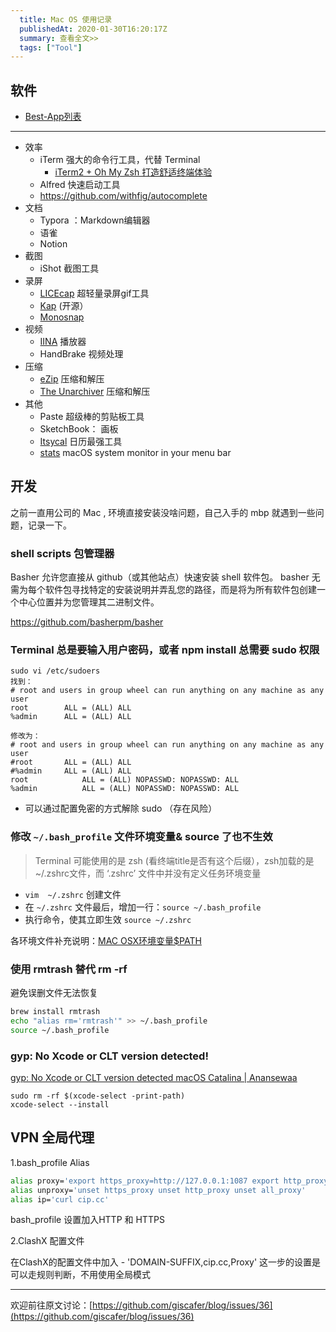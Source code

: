 ```yaml
---
  title: Mac OS 使用记录
  publishedAt: 2020-01-30T16:20:17Z
  summary: 查看全文>>
  tags: ["Tool"]
---
```


## 软件

- [Best-App列表](https://github.com/hzlzh/Best-App)

---

- 效率
  - iTerm 强大的命令行工具，代替 Terminal
     - [iTerm2 + Oh My Zsh 打造舒适终端体验](https://segmentfault.com/a/1190000014992947)
  - Alfred 快速启动工具
  - https://github.com/withfig/autocomplete
- 文档
  - Typora ：Markdown编辑器
  - 语雀
  - Notion
- 截图
  - iShot 截图工具
- 录屏
  - [LICEcap](https://www.cockos.com/licecap/) 超轻量录屏gif工具
  - [Kap](https://getkap.co/) (开源）
  - [Monosnap](https://monosnap.com/)
- 视频
  - [IINA](https://github.com/iina/iina) 播放器
  - HandBrake 视频处理
- 压缩
  - [eZip](https://ezip.awehunt.com/) 压缩和解压
  - [The Unarchiver](https://theunarchiver.com/) 压缩和解压
- 其他
  - Paste 超级棒的剪贴板工具
  - SketchBook： 画板
  - [Itsycal](https://www.mowglii.com/itsycal/) 日历最强工具
  - [stats](https://github.com/exelban/stats) macOS system monitor in your menu bar



## 开发

之前一直用公司的 Mac , 环境直接安装没啥问题，自己入手的 mbp 就遇到一些问题，记录一下。

###  shell scripts 包管理器

Basher 允许您直接从 github（或其他站点）快速安装 shell 软件包。 basher 无需为每个软件包寻找特定的安装说明并弄乱您的路径，而是将为所有软件包创建一个中心位置并为您管理其二进制文件。

https://github.com/basherpm/basher

### Terminal 总是要输入用户密码，或者 npm install 总需要 sudo 权限

```shell
sudo vi /etc/sudoers
找到：
# root and users in group wheel can run anything on any machine as any user
root        ALL = (ALL) ALL
%admin      ALL = (ALL) ALL
 
修改为：
# root and users in group wheel can run anything on any machine as any user
#root       ALL = (ALL) ALL
#%admin     ALL = (ALL) ALL
root            ALL = (ALL) NOPASSWD: NOPASSWD: ALL
%admin          ALL = (ALL) NOPASSWD: NOPASSWD: ALL
```

- 可以通过配置免密的方式解除 sudo （存在风险）

### 修改 `~/.bash_profile` 文件环境变量& source 了也不生效

> Terminal 可能使用的是 zsh (看终端title是否有这个后缀），zsh加载的是 ~/.zshrc文件，而 ‘.zshrc’ 文件中并没有定义任务环境变量


- `vim  ~/.zshrc` 创建文件
- 在 `~/.zshrc` 文件最后，增加一行：`source ~/.bash_profile`
- 执行命令，使其立即生效 `source ~/.zshrc `

各环境文件补充说明：[MAC OSX环境变量$PATH
](https://www.jianshu.com/p/a63d0b8f184c)

### 使用 rmtrash 替代 rm -rf 

避免误删文件无法恢复

```bash
brew install rmtrash
echo "alias rm='rmtrash'" >> ~/.bash_profile
source ~/.bash_profile
```

### gyp: No Xcode or CLT version detected!

[gyp: No Xcode or CLT version detected macOS Catalina | Anansewaa](https://medium.com/flawless-app-stories/gyp-no-xcode-or-clt-version-detected-macos-catalina-anansewaa-38b536389e8d)

```
sudo rm -rf $(xcode-select -print-path)
xcode-select --install
```

## VPN 全局代理

1.bash_profile Alias

```bash
alias proxy='export https_proxy=http://127.0.0.1:1087 export http_proxy=http://127.0.0.1:1087  export all_proxy=socks5://127.0.0.1:1087'
alias unproxy='unset https_proxy unset http_proxy unset all_proxy'
alias ip='curl cip.cc'
```
bash_profile 设置加入HTTP 和 HTTPS

2.ClashX 配置文件

在ClashX的配置文件中加入 - 'DOMAIN-SUFFIX,cip.cc,Proxy'
这一步的设置是可以走规则判断，不用使用全局模式


---
欢迎前往原文讨论：[https://github.com/giscafer/blog/issues/36](https://github.com/giscafer/blog/issues/36)
